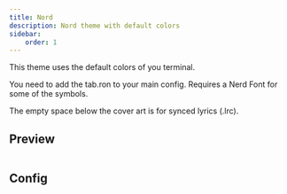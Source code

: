 ```yaml
---
title: Nord
description: Nord theme with default colors
sidebar:
    order: 1
---
```



This theme uses the default colors of you terminal.

You need to add the tab.ron to your main config.
Requires a Nerd Font for some of the symbols.

The empty space below the cover art is for synced lyrics (.lrc).

## Preview

<Image src={img1} width={800} alt="" />

## Config

<Code code={theme1} lang="rust" title="theme.ron" />

<Code code={theme2} lang="rust" title="tab.ron" />
